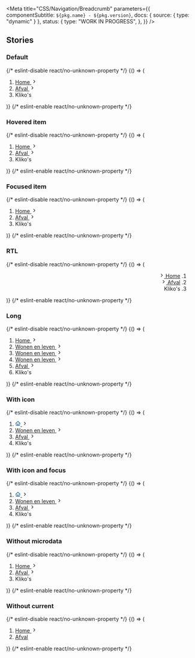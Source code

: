 

<Meta
  title="CSS/Navigation/Breadcrumb"
  parameters={{
    componentSubtitle: `${pkg.name} - ${pkg.version}`,
    docs: { source: { type: "dynamic" } },
    status: {
      type: "WORK IN PROGRESS",
    },
  }}
/>

<Description markdown={readme} />

## Stories

### Default

<Canvas>
  {/* eslint-disable react/no-unknown-property */}
  <Story name="Default">
    {() => (
      <nav class="denhaag-breadcrumb" aria-label="Breadcrumb">
        <div class="denhaag-responsive-content">
          <ol class="denhaag-breadcrumb__list" itemscope itemtype="https://schema.org/BreadcrumbList">
            <li
              class="denhaag-breadcrumb__item"
              itemscope
              itemtype="https://schema.org/ListItem"
              itemprop="itemListElement"
            >
              <a class="denhaag-breadcrumb__link" href="https://example.com/" itemprop="item">
                <span class="denhaag-breadcrumb__text" itemprop="name">
                  Home
                </span>
                <svg
                  width="1em"
                  height="1em"
                  viewBox="0 0 24 24"
                  fill="none"
                  xmlns="http://www.w3.org/2000/svg"
                  class="denhaag-icon"
                  focusable="false"
                  aria-hidden="true"
                  shape-rendering="auto"
                >
                  <path
                    d="M9.293 18.707a1 1 0 010-1.414L14.586 12 9.293 6.707a1 1 0 011.414-1.414l6 6a1 1 0 010 1.414l-6 6a1 1 0 01-1.414 0z"
                    fill="currentColor"
                  ></path>
                </svg>
                <meta itemprop="position" content="1" />
              </a>
            </li>
            <li
              class="denhaag-breadcrumb__item denhaag-breadcrumb__item--mobile-item"
              itemscope
              itemtype="https://schema.org/ListItem"
              itemprop="itemListElement"
            >
              <a class="denhaag-breadcrumb__link" href="https://example.com/a/" itemprop="item">
                <span class="denhaag-breadcrumb__text" itemprop="name">
                  Afval
                </span>
                <svg
                  width="1em"
                  height="1em"
                  viewBox="0 0 24 24"
                  fill="none"
                  xmlns="http://www.w3.org/2000/svg"
                  class="denhaag-icon"
                  focusable="false"
                  aria-hidden="true"
                  shape-rendering="auto"
                >
                  <path
                    d="M9.293 18.707a1 1 0 010-1.414L14.586 12 9.293 6.707a1 1 0 011.414-1.414l6 6a1 1 0 010 1.414l-6 6a1 1 0 01-1.414 0z"
                    fill="currentColor"
                  ></path>
                </svg>
                <meta itemprop="position" content="2" />
              </a>
            </li>
            <li
              class="denhaag-breadcrumb__item"
              itemscope
              itemtype="https://schema.org/ListItem"
              itemprop="itemListElement"
              aria-current="page"
            >
              <span class="denhaag-breadcrumb__text" itemprop="name">
                Kliko&apos;s
              </span>
              <meta itemprop="position" content="3" />
            </li>
          </ol>
        </div>
      </nav>
    )}
  </Story>
  {/* eslint-enable react/no-unknown-property */}
</Canvas>

### Hovered item

<Canvas>
  {/* eslint-disable react/no-unknown-property */}
  <Story name="Hovered item">
    {() => (
      <nav class="denhaag-breadcrumb" aria-label="Breadcrumb">
        <div class="denhaag-responsive-content">
          <ol class="denhaag-breadcrumb__list" itemscope itemtype="https://schema.org/BreadcrumbList">
            <li
              class="denhaag-breadcrumb__item"
              itemscope
              itemtype="https://schema.org/ListItem"
              itemprop="itemListElement"
            >
              <a
                class="denhaag-breadcrumb__link denhaag-breadcrumb__link--hover"
                href="https://example.com/"
                itemprop="item"
              >
                <span class="denhaag-breadcrumb__text" itemprop="name">
                  Home
                </span>
                <svg
                  width="1em"
                  height="1em"
                  viewBox="0 0 24 24"
                  fill="none"
                  xmlns="http://www.w3.org/2000/svg"
                  class="denhaag-icon"
                  focusable="false"
                  aria-hidden="true"
                  shape-rendering="auto"
                >
                  <path
                    d="M9.293 18.707a1 1 0 010-1.414L14.586 12 9.293 6.707a1 1 0 011.414-1.414l6 6a1 1 0 010 1.414l-6 6a1 1 0 01-1.414 0z"
                    fill="currentColor"
                  ></path>
                </svg>
                <meta itemprop="position" content="1" />
              </a>
            </li>
            <li
              class="denhaag-breadcrumb__item denhaag-breadcrumb__item--mobile-item"
              itemscope
              itemtype="https://schema.org/ListItem"
              itemprop="itemListElement"
            >
              <a class="denhaag-breadcrumb__link" href="https://example.com/a/" itemprop="item">
                <span class="denhaag-breadcrumb__text" itemprop="name">
                  Afval
                </span>
                <svg
                  width="1em"
                  height="1em"
                  viewBox="0 0 24 24"
                  fill="none"
                  xmlns="http://www.w3.org/2000/svg"
                  class="denhaag-icon"
                  focusable="false"
                  aria-hidden="true"
                  shape-rendering="auto"
                >
                  <path
                    d="M9.293 18.707a1 1 0 010-1.414L14.586 12 9.293 6.707a1 1 0 011.414-1.414l6 6a1 1 0 010 1.414l-6 6a1 1 0 01-1.414 0z"
                    fill="currentColor"
                  ></path>
                </svg>
                <meta itemprop="position" content="2" />
              </a>
            </li>
            <li
              class="denhaag-breadcrumb__item"
              itemscope
              itemtype="https://schema.org/ListItem"
              itemprop="itemListElement"
            >
              <span class="denhaag-breadcrumb__text" itemprop="name">
                Kliko&apos;s
              </span>
              <meta itemprop="position" content="3" />
            </li>
          </ol>
        </div>
      </nav>
    )}
  </Story>
  {/* eslint-enable react/no-unknown-property */}
</Canvas>

### Focused item

<Canvas>
  {/* eslint-disable react/no-unknown-property */}
  <Story name="Focused item">
    {() => (
      <nav class="denhaag-breadcrumb" aria-label="Breadcrumb">
        <div class="denhaag-responsive-content">
          <ol class="denhaag-breadcrumb__list" itemscope itemtype="https://schema.org/BreadcrumbList">
            <li
              class="denhaag-breadcrumb__item"
              itemscope
              itemtype="https://schema.org/ListItem"
              itemprop="itemListElement"
            >
              <a
                class="denhaag-breadcrumb__link denhaag-breadcrumb__link--focus"
                href="https://example.com/"
                itemprop="item"
              >
                <span class="denhaag-breadcrumb__text" itemprop="name">
                  Home
                </span>
                <svg
                  width="1em"
                  height="1em"
                  viewBox="0 0 24 24"
                  fill="none"
                  xmlns="http://www.w3.org/2000/svg"
                  class="denhaag-icon"
                  focusable="false"
                  aria-hidden="true"
                  shape-rendering="auto"
                >
                  <path
                    d="M9.293 18.707a1 1 0 010-1.414L14.586 12 9.293 6.707a1 1 0 011.414-1.414l6 6a1 1 0 010 1.414l-6 6a1 1 0 01-1.414 0z"
                    fill="currentColor"
                  ></path>
                </svg>
                <meta itemprop="position" content="1" />
              </a>
            </li>
            <li
              class="denhaag-breadcrumb__item denhaag-breadcrumb__item--mobile-item"
              itemscope
              itemtype="https://schema.org/ListItem"
              itemprop="itemListElement"
            >
              <a class="denhaag-breadcrumb__link" href="https://example.com/a/" itemprop="item">
                <span class="denhaag-breadcrumb__text" itemprop="name">
                  Afval
                </span>
                <svg
                  width="1em"
                  height="1em"
                  viewBox="0 0 24 24"
                  fill="none"
                  xmlns="http://www.w3.org/2000/svg"
                  class="denhaag-icon"
                  focusable="false"
                  aria-hidden="true"
                  shape-rendering="auto"
                >
                  <path
                    d="M9.293 18.707a1 1 0 010-1.414L14.586 12 9.293 6.707a1 1 0 011.414-1.414l6 6a1 1 0 010 1.414l-6 6a1 1 0 01-1.414 0z"
                    fill="currentColor"
                  ></path>
                </svg>
                <meta itemprop="position" content="2" />
              </a>
            </li>
            <li
              class="denhaag-breadcrumb__item"
              itemscope
              itemtype="https://schema.org/ListItem"
              itemprop="itemListElement"
            >
              <span class="denhaag-breadcrumb__text" itemprop="name">
                Kliko&apos;s
              </span>
              <meta itemprop="position" content="3" />
            </li>
          </ol>
        </div>
      </nav>
    )}
  </Story>
  {/* eslint-enable react/no-unknown-property */}
</Canvas>

### RTL

<Canvas>
  {/* eslint-disable react/no-unknown-property */}
  <Story name="RTL">
    {() => (
      <nav class="denhaag-breadcrumb" aria-label="Breadcrumb" dir="rtl">
        <div class="denhaag-responsive-content">
          <ol class="denhaag-breadcrumb__list" itemscope itemtype="https://schema.org/BreadcrumbList">
            <li
              class="denhaag-breadcrumb__item"
              itemscope
              itemtype="https://schema.org/ListItem"
              itemprop="itemListElement"
            >
              <a
                class="denhaag-breadcrumb__link denhaag-breadcrumb__link--hover"
                href="https://example.com/"
                itemprop="item"
              >
                <span class="denhaag-breadcrumb__text" itemprop="name">
                  Home
                </span>
                <svg
                  width="1em"
                  height="1em"
                  viewBox="0 0 24 24"
                  fill="none"
                  xmlns="http://www.w3.org/2000/svg"
                  class="denhaag-icon"
                  focusable="false"
                  aria-hidden="true"
                  shape-rendering="auto"
                >
                  <path
                    d="M9.293 18.707a1 1 0 010-1.414L14.586 12 9.293 6.707a1 1 0 011.414-1.414l6 6a1 1 0 010 1.414l-6 6a1 1 0 01-1.414 0z"
                    fill="currentColor"
                  ></path>
                </svg>
                <meta itemprop="position" content="1" />
              </a>
            </li>
            <li
              class="denhaag-breadcrumb__item denhaag-breadcrumb__item--mobile-item"
              itemscope
              itemtype="https://schema.org/ListItem"
              itemprop="itemListElement"
            >
              <a class="denhaag-breadcrumb__link" href="https://example.com/a/" itemprop="item">
                <span class="denhaag-breadcrumb__text" itemprop="name">
                  Afval
                </span>
                <svg
                  width="1em"
                  height="1em"
                  viewBox="0 0 24 24"
                  fill="none"
                  xmlns="http://www.w3.org/2000/svg"
                  class="denhaag-icon"
                  focusable="false"
                  aria-hidden="true"
                  shape-rendering="auto"
                >
                  <path
                    d="M9.293 18.707a1 1 0 010-1.414L14.586 12 9.293 6.707a1 1 0 011.414-1.414l6 6a1 1 0 010 1.414l-6 6a1 1 0 01-1.414 0z"
                    fill="currentColor"
                  ></path>
                </svg>
                <meta itemprop="position" content="2" />
              </a>
            </li>
            <li
              class="denhaag-breadcrumb__item"
              itemscope
              itemtype="https://schema.org/ListItem"
              itemprop="itemListElement"
            >
              <span class="denhaag-breadcrumb__text" itemprop="name">
                Kliko&apos;s
              </span>
              <meta itemprop="position" content="3" />
            </li>
          </ol>
        </div>
      </nav>
    )}
  </Story>
  {/* eslint-enable react/no-unknown-property */}
</Canvas>

### Long

<Canvas>
  {/* eslint-disable react/no-unknown-property */}
  <Story name="Long">
    {() => (
      <nav class="denhaag-breadcrumb" aria-label="Breadcrumb">
        <div class="denhaag-responsive-content">
          <ol class="denhaag-breadcrumb__list" itemscope itemtype="https://schema.org/BreadcrumbList">
            <li
              class="denhaag-breadcrumb__item"
              itemscope
              itemtype="https://schema.org/ListItem"
              itemprop="itemListElement"
            >
              <a class="denhaag-breadcrumb__link" href="https://example.com/" itemprop="item">
                <span class="denhaag-breadcrumb__text" itemprop="name">
                  Home
                </span>
                <svg
                  width="1em"
                  height="1em"
                  viewBox="0 0 24 24"
                  fill="none"
                  xmlns="http://www.w3.org/2000/svg"
                  class="denhaag-icon"
                  focusable="false"
                  aria-hidden="true"
                  shape-rendering="auto"
                >
                  <path
                    d="M9.293 18.707a1 1 0 010-1.414L14.586 12 9.293 6.707a1 1 0 011.414-1.414l6 6a1 1 0 010 1.414l-6 6a1 1 0 01-1.414 0z"
                    fill="currentColor"
                  ></path>
                </svg>
                <meta itemprop="position" content="1" />
              </a>
            </li>
            <li
              class="denhaag-breadcrumb__item denhaag-breadcrumb__item--hidden"
              itemscope
              itemtype="https://schema.org/ListItem"
              itemprop="itemListElement"
            >
              <a class="denhaag-breadcrumb__link" href="https://example.com/a/" itemprop="item">
                <span class="denhaag-breadcrumb__text" itemprop="name">
                  Wonen en leven
                </span>
                <svg
                  width="1em"
                  height="1em"
                  viewBox="0 0 24 24"
                  fill="none"
                  xmlns="http://www.w3.org/2000/svg"
                  class="denhaag-icon"
                  focusable="false"
                  aria-hidden="true"
                  shape-rendering="auto"
                >
                  <path
                    d="M9.293 18.707a1 1 0 010-1.414L14.586 12 9.293 6.707a1 1 0 011.414-1.414l6 6a1 1 0 010 1.414l-6 6a1 1 0 01-1.414 0z"
                    fill="currentColor"
                  ></path>
                </svg>
                <meta itemprop="position" content="2" />
              </a>
            </li>
            <li
              class="denhaag-breadcrumb__item denhaag-breadcrumb__item--hidden"
              itemscope
              itemtype="https://schema.org/ListItem"
              itemprop="itemListElement"
            >
              <a class="denhaag-breadcrumb__link" href="https://example.com/a/" itemprop="item">
                <span class="denhaag-breadcrumb__text" itemprop="name">
                  Wonen en leven
                </span>
                <svg
                  width="1em"
                  height="1em"
                  viewBox="0 0 24 24"
                  fill="none"
                  xmlns="http://www.w3.org/2000/svg"
                  class="denhaag-icon"
                  focusable="false"
                  aria-hidden="true"
                  shape-rendering="auto"
                >
                  <path
                    d="M9.293 18.707a1 1 0 010-1.414L14.586 12 9.293 6.707a1 1 0 011.414-1.414l6 6a1 1 0 010 1.414l-6 6a1 1 0 01-1.414 0z"
                    fill="currentColor"
                  ></path>
                </svg>
                <meta itemprop="position" content="2" />
              </a>
            </li>
            <li
              class="denhaag-breadcrumb__item"
              itemscope
              itemtype="https://schema.org/ListItem"
              itemprop="itemListElement"
            >
              <a class="denhaag-breadcrumb__link" href="https://example.com/a/" itemprop="item">
                <span class="denhaag-breadcrumb__text" itemprop="name">
                  Wonen en leven
                </span>
                <svg
                  width="1em"
                  height="1em"
                  viewBox="0 0 24 24"
                  fill="none"
                  xmlns="http://www.w3.org/2000/svg"
                  class="denhaag-icon"
                  focusable="false"
                  aria-hidden="true"
                  shape-rendering="auto"
                >
                  <path
                    d="M9.293 18.707a1 1 0 010-1.414L14.586 12 9.293 6.707a1 1 0 011.414-1.414l6 6a1 1 0 010 1.414l-6 6a1 1 0 01-1.414 0z"
                    fill="currentColor"
                  ></path>
                </svg>
                <meta itemprop="position" content="2" />
              </a>
            </li>
            <li
              class="denhaag-breadcrumb__item denhaag-breadcrumb__item--mobile-item"
              itemscope
              itemtype="https://schema.org/ListItem"
              itemprop="itemListElement"
            >
              <a class="denhaag-breadcrumb__link" href="https://example.com/a/b/" itemprop="item">
                <span class="denhaag-breadcrumb__text" itemprop="name">
                  Afval
                </span>
                <svg
                  width="1em"
                  height="1em"
                  viewBox="0 0 24 24"
                  fill="none"
                  xmlns="http://www.w3.org/2000/svg"
                  class="denhaag-icon"
                  focusable="false"
                  aria-hidden="true"
                  shape-rendering="auto"
                >
                  <path
                    d="M9.293 18.707a1 1 0 010-1.414L14.586 12 9.293 6.707a1 1 0 011.414-1.414l6 6a1 1 0 010 1.414l-6 6a1 1 0 01-1.414 0z"
                    fill="currentColor"
                  ></path>
                </svg>
                <meta itemprop="position" content="3" />
              </a>
            </li>
            <li
              class="denhaag-breadcrumb__item"
              itemscope
              itemtype="https://schema.org/ListItem"
              itemprop="itemListElement"
            >
              <span class="denhaag-breadcrumb__text" itemprop="name">
                Kliko&apos;s
              </span>
              <meta itemprop="position" content="4" />
            </li>
          </ol>
        </div>
      </nav>
    )}
  </Story>
  {/* eslint-enable react/no-unknown-property */}
</Canvas>

### With icon

<Canvas>
  {/* eslint-disable react/no-unknown-property */}
  <Story name="With icon">
    {() => (
      <nav class="denhaag-breadcrumb" aria-label="Breadcrumb">
        <div class="denhaag-responsive-content">
          <ol class="denhaag-breadcrumb__list" itemscope itemtype="https://schema.org/BreadcrumbList">
            <li
              class="denhaag-breadcrumb__item"
              itemscope
              itemtype="https://schema.org/ListItem"
              itemprop="itemListElement"
            >
              <a class="denhaag-breadcrumb__link" href="https://example.com/" itemprop="item" aria-label="Homepage">
                <svg
                  width="1em"
                  height="1em"
                  viewBox="0 0 18 17"
                  class="denhaag-icon"
                  fill="currentColor"
                  xmlns="http://www.w3.org/2000/svg"
                  aria-hidden="true"
                >
                  <path
                    d="M8.4467 0.877484C8.76244 0.596828 9.23823 0.596828 9.55397 0.877484L17.054 7.54415C17.398 7.84992 17.4289 8.37664 17.1232 8.72063C16.8174 9.06461 16.2907 9.0956 15.9467 8.78983L15.667 8.54121V14.8337C15.667 15.7541 14.9208 16.5003 14.0003 16.5003H4.00033C3.07986 16.5003 2.33367 15.7541 2.33367 14.8337V8.54121L2.05397 8.78983C1.70999 9.0956 1.18326 9.06461 0.877493 8.72063C0.571728 8.37664 0.602712 7.84992 0.946698 7.54415L8.4467 0.877484ZM4.00033 7.05973V14.8337H6.50033V10.667C6.50033 10.2068 6.87343 9.83366 7.33367 9.83366H10.667C11.1272 9.83366 11.5003 10.2068 11.5003 10.667V14.8337H14.0003V7.05973L9.00033 2.61529L4.00033 7.05973ZM9.83367 14.8337V11.5003H8.167V14.8337H9.83367Z"
                    fill="#1261A3"
                  />
                </svg>
                <svg
                  width="1em"
                  height="1em"
                  viewBox="0 0 24 24"
                  fill="none"
                  xmlns="http://www.w3.org/2000/svg"
                  class="denhaag-icon"
                  focusable="false"
                  aria-hidden="true"
                  shape-rendering="auto"
                >
                  <path
                    d="M9.293 18.707a1 1 0 010-1.414L14.586 12 9.293 6.707a1 1 0 011.414-1.414l6 6a1 1 0 010 1.414l-6 6a1 1 0 01-1.414 0z"
                    fill="currentColor"
                  ></path>
                </svg>
                <meta itemprop="position" content="1" />
              </a>
            </li>
            <li
              class="denhaag-breadcrumb__item"
              itemscope
              itemtype="https://schema.org/ListItem"
              itemprop="itemListElement"
            >
              <a class="denhaag-breadcrumb__link" href="https://example.com/a/" itemprop="item">
                <span class="denhaag-breadcrumb__text" itemprop="name">
                  Wonen en leven
                </span>
                <svg
                  width="1em"
                  height="1em"
                  viewBox="0 0 24 24"
                  fill="none"
                  xmlns="http://www.w3.org/2000/svg"
                  class="denhaag-icon"
                  focusable="false"
                  aria-hidden="true"
                  shape-rendering="auto"
                >
                  <path
                    d="M9.293 18.707a1 1 0 010-1.414L14.586 12 9.293 6.707a1 1 0 011.414-1.414l6 6a1 1 0 010 1.414l-6 6a1 1 0 01-1.414 0z"
                    fill="currentColor"
                  ></path>
                </svg>
                <meta itemprop="position" content="2" />
              </a>
            </li>
            <li
              class="denhaag-breadcrumb__item denhaag-breadcrumb__item--mobile-item"
              itemscope
              itemtype="https://schema.org/ListItem"
              itemprop="itemListElement"
            >
              <a class="denhaag-breadcrumb__link" href="https://example.com/a/b/" itemprop="item">
                <span class="denhaag-breadcrumb__text" itemprop="name">
                  Afval
                </span>
                <svg
                  width="1em"
                  height="1em"
                  viewBox="0 0 24 24"
                  fill="none"
                  xmlns="http://www.w3.org/2000/svg"
                  class="denhaag-icon"
                  focusable="false"
                  aria-hidden="true"
                  shape-rendering="auto"
                >
                  <path
                    d="M9.293 18.707a1 1 0 010-1.414L14.586 12 9.293 6.707a1 1 0 011.414-1.414l6 6a1 1 0 010 1.414l-6 6a1 1 0 01-1.414 0z"
                    fill="currentColor"
                  ></path>
                </svg>
                <meta itemprop="position" content="3" />
              </a>
            </li>
            <li
              class="denhaag-breadcrumb__item"
              itemscope
              itemtype="https://schema.org/ListItem"
              itemprop="itemListElement"
            >
              <span class="denhaag-breadcrumb__text" itemprop="name">
                Kliko&apos;s
              </span>
              <meta itemprop="position" content="4" />
            </li>
          </ol>
        </div>
      </nav>
    )}
  </Story>
  {/* eslint-enable react/no-unknown-property */}
</Canvas>

### With icon and focus

<Canvas>
  {/* eslint-disable react/no-unknown-property */}
  <Story name="With icon and focus">
    {() => (
      <nav class="denhaag-breadcrumb" aria-label="Breadcrumb">
        <div class="denhaag-responsive-content">
          <ol class="denhaag-breadcrumb__list" itemscope itemtype="https://schema.org/BreadcrumbList">
            <li
              class="denhaag-breadcrumb__item"
              itemscope
              itemtype="https://schema.org/ListItem"
              itemprop="itemListElement"
            >
              <a
                class="denhaag-breadcrumb__link denhaag-breadcrumb__link--focus"
                href="https://example.com/"
                itemprop="item"
                aria-label="Homepage"
              >
                <svg
                  width="1em"
                  height="1em"
                  viewBox="0 0 18 17"
                  class="denhaag-icon"
                  fill="currentColor"
                  xmlns="http://www.w3.org/2000/svg"
                >
                  <path
                    d="M8.4467 0.877484C8.76244 0.596828 9.23823 0.596828 9.55397 0.877484L17.054 7.54415C17.398 7.84992 17.4289 8.37664 17.1232 8.72063C16.8174 9.06461 16.2907 9.0956 15.9467 8.78983L15.667 8.54121V14.8337C15.667 15.7541 14.9208 16.5003 14.0003 16.5003H4.00033C3.07986 16.5003 2.33367 15.7541 2.33367 14.8337V8.54121L2.05397 8.78983C1.70999 9.0956 1.18326 9.06461 0.877493 8.72063C0.571728 8.37664 0.602712 7.84992 0.946698 7.54415L8.4467 0.877484ZM4.00033 7.05973V14.8337H6.50033V10.667C6.50033 10.2068 6.87343 9.83366 7.33367 9.83366H10.667C11.1272 9.83366 11.5003 10.2068 11.5003 10.667V14.8337H14.0003V7.05973L9.00033 2.61529L4.00033 7.05973ZM9.83367 14.8337V11.5003H8.167V14.8337H9.83367Z"
                    fill="#1261A3"
                  />
                </svg>
                <svg
                  width="1em"
                  height="1em"
                  viewBox="0 0 24 24"
                  fill="none"
                  xmlns="http://www.w3.org/2000/svg"
                  class="denhaag-icon"
                  focusable="false"
                  aria-hidden="true"
                  shape-rendering="auto"
                >
                  <path
                    d="M9.293 18.707a1 1 0 010-1.414L14.586 12 9.293 6.707a1 1 0 011.414-1.414l6 6a1 1 0 010 1.414l-6 6a1 1 0 01-1.414 0z"
                    fill="currentColor"
                  ></path>
                </svg>
                <meta itemprop="position" content="1" />
              </a>
            </li>
            <li
              class="denhaag-breadcrumb__item"
              itemscope
              itemtype="https://schema.org/ListItem"
              itemprop="itemListElement"
            >
              <a class="denhaag-breadcrumb__link" href="https://example.com/a/" itemprop="item">
                <span class="denhaag-breadcrumb__text" itemprop="name">
                  Wonen en leven
                </span>
                <svg
                  width="1em"
                  height="1em"
                  viewBox="0 0 24 24"
                  fill="none"
                  xmlns="http://www.w3.org/2000/svg"
                  class="denhaag-icon"
                  focusable="false"
                  aria-hidden="true"
                  shape-rendering="auto"
                >
                  <path
                    d="M9.293 18.707a1 1 0 010-1.414L14.586 12 9.293 6.707a1 1 0 011.414-1.414l6 6a1 1 0 010 1.414l-6 6a1 1 0 01-1.414 0z"
                    fill="currentColor"
                  ></path>
                </svg>
                <meta itemprop="position" content="2" />
              </a>
            </li>
            <li
              class="denhaag-breadcrumb__item denhaag-breadcrumb__item--mobile-item"
              itemscope
              itemtype="https://schema.org/ListItem"
              itemprop="itemListElement"
            >
              <a class="denhaag-breadcrumb__link" href="https://example.com/a/b/" itemprop="item">
                <span class="denhaag-breadcrumb__text" itemprop="name">
                  Afval
                </span>
                <svg
                  width="1em"
                  height="1em"
                  viewBox="0 0 24 24"
                  fill="none"
                  xmlns="http://www.w3.org/2000/svg"
                  class="denhaag-icon"
                  focusable="false"
                  aria-hidden="true"
                  shape-rendering="auto"
                >
                  <path
                    d="M9.293 18.707a1 1 0 010-1.414L14.586 12 9.293 6.707a1 1 0 011.414-1.414l6 6a1 1 0 010 1.414l-6 6a1 1 0 01-1.414 0z"
                    fill="currentColor"
                  ></path>
                </svg>
                <meta itemprop="position" content="3" />
              </a>
            </li>
            <li
              class="denhaag-breadcrumb__item"
              itemscope
              itemtype="https://schema.org/ListItem"
              itemprop="itemListElement"
            >
              <span class="denhaag-breadcrumb__text" itemprop="name">
                Kliko&apos;s
              </span>
              <meta itemprop="position" content="4" />
            </li>
          </ol>
        </div>
      </nav>
    )}
  </Story>
  {/* eslint-enable react/no-unknown-property */}
</Canvas>

### Without microdata

<Canvas>
  {/* eslint-disable react/no-unknown-property */}
  <Story name="Without microdata">
    {() => (
      <nav class="denhaag-breadcrumb" aria-label="Breadcrumb">
        <div class="denhaag-responsive-content">
          <ol class="denhaag-breadcrumb__list">
            <li class="denhaag-breadcrumb__item">
              <a class="denhaag-breadcrumb__link" href="https://example.com/">
                <span class="denhaag-breadcrumb__text">Home</span>
                <svg
                  width="1em"
                  height="1em"
                  viewBox="0 0 24 24"
                  fill="none"
                  xmlns="http://www.w3.org/2000/svg"
                  class="denhaag-icon"
                  focusable="false"
                  aria-hidden="true"
                  shape-rendering="auto"
                >
                  <path
                    d="M9.293 18.707a1 1 0 010-1.414L14.586 12 9.293 6.707a1 1 0 011.414-1.414l6 6a1 1 0 010 1.414l-6 6a1 1 0 01-1.414 0z"
                    fill="currentColor"
                  ></path>
                </svg>
              </a>
            </li>
            <li class="denhaag-breadcrumb__item denhaag-breadcrumb__item--mobile-item">
              <a class="denhaag-breadcrumb__link" href="https://example.com/a/">
                <span class="denhaag-breadcrumb__text">Afval</span>
                <svg
                  width="1em"
                  height="1em"
                  viewBox="0 0 24 24"
                  fill="none"
                  xmlns="http://www.w3.org/2000/svg"
                  class="denhaag-icon"
                  focusable="false"
                  aria-hidden="true"
                  shape-rendering="auto"
                >
                  <path
                    d="M9.293 18.707a1 1 0 010-1.414L14.586 12 9.293 6.707a1 1 0 011.414-1.414l6 6a1 1 0 010 1.414l-6 6a1 1 0 01-1.414 0z"
                    fill="currentColor"
                  ></path>
                </svg>
              </a>
            </li>
            <li class="denhaag-breadcrumb__item">
              <span class="denhaag-breadcrumb__text">Kliko&apos;s</span>
            </li>
          </ol>
        </div>
      </nav>
    )}
  </Story>
  {/* eslint-enable react/no-unknown-property */}
</Canvas>

### Without current

<Canvas>
  {/* eslint-disable react/no-unknown-property */}
  <Story name="Without current">
    {() => (
      <nav class="denhaag-breadcrumb" aria-label="Breadcrumb">
        <div class="denhaag-responsive-content">
          <ol class="denhaag-breadcrumb__list" itemscope itemtype="https://schema.org/BreadcrumbList">
            <li
              class="denhaag-breadcrumb__item"
              itemscope
              itemtype="https://schema.org/ListItem"
              itemprop="itemListElement"
            >
              <a class="denhaag-breadcrumb__link" href="https://example.com/" itemprop="item">
                <span class="denhaag-breadcrumb__text" itemprop="name">
                  Home
                </span>
                <svg
                  width="1em"
                  height="1em"
                  viewBox="0 0 24 24"
                  fill="none"
                  xmlns="http://www.w3.org/2000/svg"
                  class="denhaag-icon"
                  focusable="false"
                  aria-hidden="true"
                  shape-rendering="auto"
                >
                  <path
                    d="M9.293 18.707a1 1 0 010-1.414L14.586 12 9.293 6.707a1 1 0 011.414-1.414l6 6a1 1 0 010 1.414l-6 6a1 1 0 01-1.414 0z"
                    fill="currentColor"
                  ></path>
                </svg>
                <meta itemprop="position" content="1" />
              </a>
            </li>
            <li
              class="denhaag-breadcrumb__item denhaag-breadcrumb__item--mobile-item"
              itemscope
              itemtype="https://schema.org/ListItem"
              itemprop="itemListElement"
            >
              <a class="denhaag-breadcrumb__link" href="https://example.com/a/" itemprop="item">
                <span class="denhaag-breadcrumb__text" itemprop="name">
                  Afval
                </span>
                <meta itemprop="position" content="2" />
              </a>
            </li>
          </ol>
        </div>
      </nav>
    )}
  </Story>
  {/* eslint-enable react/no-unknown-property */}
</Canvas>

